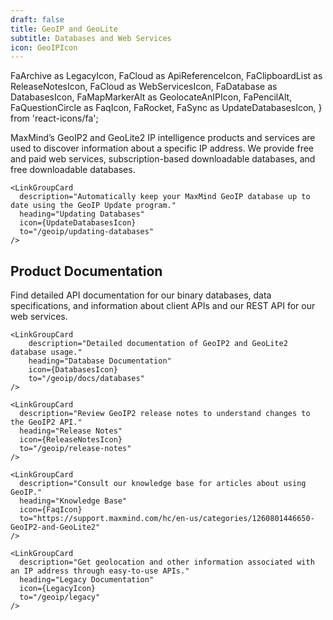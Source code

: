 ```yaml
---
draft: false
title: GeoIP and GeoLite
subtitle: Databases and Web Services
icon: GeoIPIcon
---
```


  FaArchive as LegacyIcon,
  FaCloud as ApiReferenceIcon,
  FaClipboardList as ReleaseNotesIcon,
  FaCloud as WebServicesIcon,
  FaDatabase as DatabasesIcon,
  FaMapMarkerAlt as GeolocateAnIPIcon,
  FaPencilAlt,
  FaQuestionCircle as FaqIcon,
  FaRocket,
  FaSync as UpdateDatabasesIcon,
} from 'react-icons/fa';


MaxMind’s GeoIP2 and GeoLite2 IP intelligence products and services are used to
discover information about a specific IP address. We provide free and paid web
services, subscription-based downloadable databases, and free downloadable
databases.

<LinkGroupContainer>
  <LinkGroup heading="Guides">
    <LinkGroupCard
      description="Use MaxMind GeoIP databases, web services, or JavaScript client to geolocate an IP address."
      heading="Geolocate an IP"
      icon={GeolocateAnIPIcon}
      to="/geoip/geolocate-an-ip"
    />

    <LinkGroupCard
      description="Automatically keep your MaxMind GeoIP database up to date using the GeoIP Update program."
      heading="Updating Databases"
      icon={UpdateDatabasesIcon}
      to="/geoip/updating-databases"
    />
  </LinkGroup>
</LinkGroupContainer>

## Product Documentation

Find detailed API documentation for our binary databases, data specifications,
and information about client APIs and our REST API for our web services.

<GeoIPOverview />

<GeoLiteOverview />

<LinkGroupContainer>
  <LinkGroup isCompact heading="Resources">
    <LinkGroupCard
        description="Detailed documentation of GeoIP2 and GeoLite2 web service usage."
        heading="Web Service Documentation"
        icon={ApiReferenceIcon}
        to="/geoip/docs/web-services"
    />

    <LinkGroupCard
        description="Detailed documentation of GeoIP2 and GeoLite2 database usage."
        heading="Database Documentation"
        icon={DatabasesIcon}
        to="/geoip/docs/databases"
    />

    <LinkGroupCard
      description="Review GeoIP2 release notes to understand changes to the GeoIP2 API."
      heading="Release Notes"
      icon={ReleaseNotesIcon}
      to="/geoip/release-notes"
    />

    <LinkGroupCard
      description="Consult our knowledge base for articles about using GeoIP."
      heading="Knowledge Base"
      icon={FaqIcon}
      to="https://support.maxmind.com/hc/en-us/categories/1260801446650-GeoIP2-and-GeoLite2"
    />

    <LinkGroupCard
      description="Get geolocation and other information associated with an IP address through easy-to-use APIs."
      heading="Legacy Documentation"
      icon={LegacyIcon}
      to="/geoip/legacy"
    />
  </LinkGroup>
</LinkGroupContainer>
